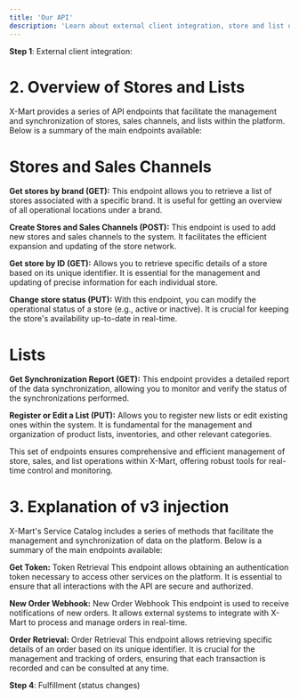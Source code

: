 ```yaml
---
title: 'Our API'
description: 'Learn about external client integration, store and list overview, and discover v3 injection and status changes'
---
```



**Step 1**: External client integration:


# 2. Overview of Stores and Lists

X-Mart provides a series of API endpoints that facilitate the management and synchronization of stores, sales channels, and lists within the platform. Below is a summary of the main endpoints available:

# Stores and Sales Channels

**Get stores by brand (GET):** This endpoint allows you to retrieve a list of stores associated with a specific brand. It is useful for getting an overview of all operational locations under a brand.

**Create Stores and Sales Channels (POST):** This endpoint is used to add new stores and sales channels to the system. It facilitates the efficient expansion and updating of the store network.

**Get store by ID (GET):** Allows you to retrieve specific details of a store based on its unique identifier. It is essential for the management and updating of precise information for each individual store.

**Change store status (PUT):** With this endpoint, you can modify the operational status of a store (e.g., active or inactive). It is crucial for keeping the store's availability up-to-date in real-time.

# Lists

**Get Synchronization Report (GET):** This endpoint provides a detailed report of the data synchronization, allowing you to monitor and verify the status of the synchronizations performed.

**Register or Edit a List (PUT):** Allows you to register new lists or edit existing ones within the system. It is fundamental for the management and organization of product lists, inventories, and other relevant categories.

This set of endpoints ensures comprehensive and efficient management of store, sales, and list operations within X-Mart, offering robust tools for real-time control and monitoring.


# 3. Explanation of v3 injection

X-Mart's Service Catalog includes a series of methods that facilitate the management and synchronization of data on the platform. Below is a summary of the main endpoints available:

**Get Token:** Token Retrieval This endpoint allows obtaining an authentication token necessary to access other services on the platform. It is essential to ensure that all interactions with the API are secure and authorized.

**New Order Webhook:** New Order Webhook This endpoint is used to receive notifications of new orders. It allows external systems to integrate with X-Mart to process and manage orders in real-time.

**Order Retrieval:** Order Retrieval This endpoint allows retrieving specific details of an order based on its unique identifier. It is crucial for the management and tracking of orders, ensuring that each transaction is recorded and can be consulted at any time.


**Step 4**: Fulfillment (status changes)
